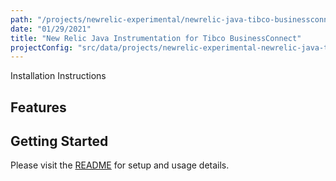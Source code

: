 ```yaml
---
path: "/projects/newrelic-experimental/newrelic-java-tibco-businessconnect"
date: "01/29/2021"
title: "New Relic Java Instrumentation for Tibco BusinessConnect"
projectConfig: "src/data/projects/newrelic-experimental-newrelic-java-tibco-businessconnect.json"
---
```


<!-- Imports must occur at the top of the file -->



<Link to="https://github.com/newrelic-experimental/newrelic-java-tibco-businessconnect">Installation Instructions</Link>

## Features



## Getting Started

Please visit the [README](https://github.com/newrelic-experimental/newrelic-java-tibco-businessconnect#readme) for setup and usage details.
